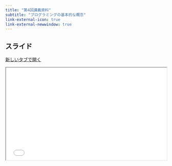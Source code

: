 ```yaml
---
title: "第4回講義資料"
subtitle: "プログラミングの基本的な概念"
link-external-icon: true
link-external-newwindow: true
---
```


## スライド

<a href="../slide/slide04.html" class="btn btn-primary btn-sm" target="_blank" role="button"><i class="bi bi-window"></i> 新しいタブで開く</a>

```{=html}
<iframe class="slide-deck" src="../slide/slide04.html" width="100%" style="aspect-ratio: 16 / 9.2;"></iframe>
```
